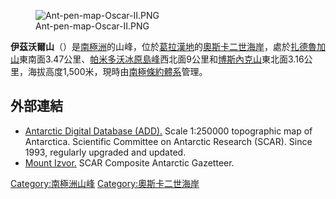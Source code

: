 [[Image:Ant-pen-map-Oscar-II.PNG|thumb]]

{{coord|65|49|48|S|63|09|41|W|display=title}}

'''伊茲沃爾山'''（{{lang-en|Mount Izvor}}）是[[南極洲|南極洲]]的山峰，位於[[葛拉漢地|葛拉漢地]]的[[奧斯卡二世海岸|奧斯卡二世海岸]]，處於[[扎德魯加山|扎德魯加山]]東南面3.47公里、[[帕米多沃冰原島峰|帕米多沃冰原島峰]]西北面9公里和[[博斯內克山|博斯內克山]]東北面3.16公里，海拔高度1,500米，現時由[[南極條約體系|南極條約體系]]管理。

==外部連結==
* [http://www.add.scar.org Antarctic Digital Database (ADD).] {{Wayback|url=http://www.add.scar.org/ |date=20170305000653 }} Scale 1:250000 topographic map of Antarctica. Scientific Committee on Antarctic Research (SCAR). Since 1993, regularly upgraded and updated.
* [https://data.aad.gov.au/aadc/gaz/scar/display_name.cfm?gaz_id=137548 Mount Izvor.] {{Wayback|url=https://data.aad.gov.au/aadc/gaz/scar/display_name.cfm?gaz_id=137548 |date=20170922100524 }} SCAR Composite Antarctic Gazetteer.

{{DEFAULTSORT:Mount Izvor}}
[[Category:南極洲山峰|Category:南極洲山峰]]
[[Category:奧斯卡二世海岸|Category:奧斯卡二世海岸]]


{{OscarIICoast-geo-stub}}